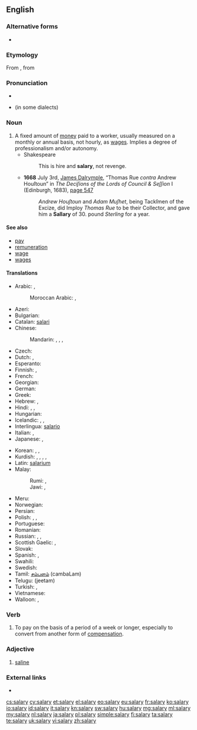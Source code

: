 ==English==

===Alternative forms===
* {{l|en|sallary}} {{qualifier|obsolete}}

===Etymology===
From {{etyl|la|en}} {{term|salarium||lang=la|salt money, money to buy salt with}}, from {{term|sal||lang=la|salt}}

===Pronunciation===
* {{audio|en-us-salary.ogg|Audio (US)}}
* {{homophones|lang=en|celery}} (in some dialects)

===Noun===
{{en-noun|pl=salaries}}

# A fixed amount of [[money]] paid to a worker, usually measured on a monthly or annual basis, not hourly, as [[wages]]. Implies a degree of professionalism and/or autonomy.
#* Shakespeare
#*: This is hire and '''salary''', not revenge.
#* '''1668''' July 3rd, [[w:James Dalrymple, 1st Viscount of Stair|James Dalrymple]], “Thomas Rue ''contra'' Andrew Houſtoun” in ''The Deciſions of the Lords of Council & Seſſion'' I (Edinburgh, 1683), <span class="plainlinks">[http://books.google.co.uk/books?id=7ApBAAAAcAAJ&pg=PA548&dq=%22correus%22&hl=en&sa=X&ei=BFYCT56sNs7Z8QOstrGlAQ&ved=0CHAQ6AEwCQ#v=onepage&q=%22correus%22&f=false page 547]</span>
#*: ''Andrew Houſtoun'' and ''Adam Muſhet'', being Tackſmen of the Excize, did Imploy ''Thomas Rue'' to be their Collector, and gave him a '''Sallary''' of 30. pound ''Sterling'' for a year.

====See also====
* [[pay]]
* [[remuneration]]
* [[wage]]
* [[wages]]

====Translations====
{{trans-top|fixed amount of money paid on monthly or annual basis}}
* Arabic: {{t-|ar|راتب|m|tr=raatib}}, {{t+|ar|أجر|m|tr='ájr}}
*: Moroccan Arabic: {{qualifier|informal}} {{tø|ary|كنزة|f|tr=kenza}}, {{tø|ary|اجرة|f|tr=ejra}}
* Azeri: {{t-|az|aylıq}}
* Bulgarian: {{t+|bg|заплата|f|tr=zapláta}}
* Catalan: [[salari]] {{m}}
* Chinese:
*: Mandarin: {{t|cmn|薪金|tr=xīnjīn|sc=Hani}},  {{t-|cmn|薪水|tr=xīnshui|sc=Hani}}, {{t-|cmn|工資|sc=Hani}},  {{t-|cmn|工资|tr=gōngzī|sc=Hani}}
* Czech: {{t+|cs|plat|m}}
* Dutch: {{t+|nl|salaris|n}}, {{t+|nl|loon|n}}
* Esperanto: {{t-|eo|salajro}}
* Finnish: {{t+|fi|palkka}}, {{t+|fi|liksa}}
* French: {{t+|fr|salaire|m}}
* Georgian: {{t|ka|ხელფასი|sc=Geor}}
* German: {{t+|de|Gehalt|n}}
* Greek: {{t+|el|μισθός|m|tr=misthós}}
* Hebrew: {{t+|he|משכורת|f|tr=maskoret}},  {{t-|he|שכר|m|tr=sakhar}}
* Hindi: {{t-|hi|तनख़्वाह|tr=tanaḵẖvāha}},  {{t-|hi|वेतन|tr=vētana}},  {{t-|hi|मासिक वेतन|tr=māsika vētana}}
* Hungarian: {{t+|hu|fizetés}}
* Icelandic: {{t+|is|laun|n-p}}, {{t-|is|föst laun|n-p}}, {{t+|is|kaup|n}}
* Interlingua: [[salario]]
* Italian: {{t+|it|stipendio|m}},  {{t+|it|salario|m}}
* Japanese: {{t-|ja|サラリー|tr=sararī}}, {{t+|ja|給料|tr=きゅうりょう, kyūryō}}
{{trans-mid}}
* Korean: {{t+|ko|급료|tr=給料, geumnyo|sc=Hang}},  {{t+|ko|봉급|tr=俸給, bonggeup|sc=Hang}},  {{t+|ko|임금|tr=賃金, imgeum|sc=Hang}}
* Kurdish: {{t+|ku|meaş|m}}, {{t+|ku|miz|m}}, {{t+|ku|muçe|m}}, {{t+|ku|mehane|f}}, {{t+|ku|مه‌عاش|sc=ku-Arab}}
* Latin: [[salarium]] {{n}}
* Malay:
*: Rumi: {{t-|ms|gaji}}, {{t-|ms|ujrah}}
*: Jawi: {{t-|ms|ݢاجي|sc=Arab}}, {{t-|ms|اجره|sc=Arab}}
* Meru: {{tø|mer|muchaara}}
* Norwegian: {{t+|no|lønn|c}}
* Persian: {{t+|fa|حقوق|sc=fa-Arab}}
* Polish: {{t+|pl|pensja|f}}, {{t+|pl|płaca|f}}, {{t+|pl|wynagrodzenie|n}}
* Portuguese: {{t+|pt|salário|m}}
* Romanian: {{t-|ro|salariu|n}}
* Russian: {{t+|ru|заработная плата|f|tr=zárabotnaja pláta}},  {{t+|ru|зарплата|f|tr=zarpláta}},  {{t+|ru|жалование|n|tr=žálovanije}}
* Scottish Gaelic: {{t-|gd|tuarasdal|m}}, {{t-|gd|tuarastal|f}}
* Slovak: {{t-|sk|plat|m}}
* Spanish: {{t+|es|salario|m}}, {{t+|es|sueldo|m}}
* Swahili: {{t+|sw|mshahara}}
* Swedish: {{t+|sv|lön|c}}
* Tamil: [[சம்பளம்]] (cambaLam)
* Telugu: {{t+|te|జీతం}} (jeetam)
* Turkish: {{t+|tr|aylık}}, {{t+|tr|maaş}}
* Vietnamese: {{t+|vi|lương}}
* Walloon: {{t+|wa|traitmint|m}}, {{t-|wa|salåre|m}}
{{trans-bottom}}

===Verb===
{{en-verb|salaries|salarying|salaried}}

# To pay on the basis of a period of a week or longer, especially to convert from another form of [[compensation]].

===Adjective===
{{en-adj}}

# {{context|obsolete|lang=en}} [[saline]]

===External links===
* {{pedia}}

[[cs:salary]]
[[cy:salary]]
[[et:salary]]
[[el:salary]]
[[eo:salary]]
[[eu:salary]]
[[fr:salary]]
[[ko:salary]]
[[io:salary]]
[[id:salary]]
[[it:salary]]
[[kn:salary]]
[[sw:salary]]
[[hu:salary]]
[[mg:salary]]
[[ml:salary]]
[[my:salary]]
[[nl:salary]]
[[ja:salary]]
[[pl:salary]]
[[simple:salary]]
[[fi:salary]]
[[ta:salary]]
[[te:salary]]
[[uk:salary]]
[[vi:salary]]
[[zh:salary]]
